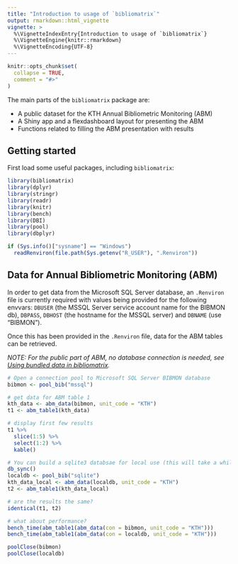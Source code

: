```yaml
---
title: "Introduction to usage of `bibliomatrix`"
output: rmarkdown::html_vignette
vignette: >
  %\VignetteIndexEntry{Introduction to usage of `bibliomatrix`}
  %\VignetteEngine{knitr::rmarkdown}
  %\VignetteEncoding{UTF-8}
---
```


```r
knitr::opts_chunk$set(
  collapse = TRUE,
  comment = "#>"
)
```

The main parts of the `bibliomatrix` package are:

- A public dataset for the KTH Annual Bibliometric Monitoring (ABM)
- A Shiny app and a flexdashboard layout for presenting the ABM
- Functions related to filling the ABM presentation with results

## Getting started

First load some useful packages, including `bibliomatrix`:


```r
library(bibliomatrix)
library(dplyr)
library(stringr)
library(readr)
library(knitr)
library(bench)
library(DBI)
library(pool)
library(dbplyr)

if (Sys.info()["sysname"] == "Windows") 
  readRenviron(file.path(Sys.getenv("R_USER"), ".Renviron"))
```

## Data for Annual Bibliometric Monitoring (ABM)

In order to get data from the Microsoft SQL Server database, an `.Renviron` file is currently required with values being provided for the following envvars: `DBUSER` (the MSSQL Server service account name for the BIBMON db), `DBPASS`, `DBHOST` (the hostname for the MSSQL server) and `DBNAME` (use "BIBMON").

Once this has been provided in the `.Renviron` file, data for the ABM tables can be retrieved.

*NOTE: For the public part of ABM, no database connection is needed, see [Using bundled data in bibliomatrix](public-data.html).*

```r
# Open a connection pool to Microsoft SQL Server BIBMON database
bibmon <- pool_bib("mssql")

# get data for ABM table 1
kth_data <- abm_data(bibmon, unit_code = "KTH")
t1 <- abm_table1(kth_data)

# display first few results
t1 %>% 
  slice(1:5) %>% 
  select(1:2) %>% 
  kable()

# You can build a sqlite3 databsae for local use (this will take a while the first time)
db_sync()
localdb <- pool_bib("sqlite")
kth_data_local <- abm_data(localdb, unit_code = "KTH")
t2 <- abm_table1(kth_data_local)

# are the results the same?
identical(t1, t2)

# what about performance?
bench_time(abm_table1(abm_data(con = bibmon, unit_code = "KTH")))
bench_time(abm_table1(abm_data(con = localdb, unit_code = "KTH")))

poolClose(bibmon)
poolClose(localdb)
```
